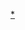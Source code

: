 <noinclude>{{noteTA
|G1=Les Misérables
}}</noinclude>
{{Navbox
|name = 悲惨世界
|title = [[维克多·雨果]]的《[[悲惨世界]]》
|image = [[File:Ebcosette.jpg|70px]]

|group1 = 人物
|list1 = [[尚萬強]]· [[沙威]] · [[芳汀]] · [[馬留斯·彭梅西]] · [[珂赛特]] · [[德纳第夫妇]] · [[爱潘妮]] · [[伽弗洛什]] · [[米里哀主教]] · [[安灼拉]]

|group2 = 改编电影
|list2 = [[悲惨世界 (1909年电影)|1909]] · [[悲惨世界 (1925年电影)|1925]] · [[悲惨世界 (1934年电影)|1934]] · [[悲惨世界 (1935年电影)|1935]] · [[悲惨世界 (1948年电影)|1948]] · [[悲惨世界 (1952年电影)|1952]] · [[悲惨世界 (1958年电影)|1958]] · [[悲惨世界 (1978年电影)|1978]] · [[悲惨世界 (1982年电影)|1982]] · [[悲惨世界 (1995年电影)|1995]] · [[悲惨世界 (1998年电影)|1998]] · [[悲惨世界 (2000年电视剧)|2000]] · [[悲惨世界25周年纪念音乐会|2010]] · [[悲惨世界 (2012年电影)|2012]]

| group3 = [[悲惨世界的其他改編|音樂會]]
| list3 =
[[悲惨世界十週年音樂會|1995]] · 
[[悲惨世界二十五週年音樂會|2010]]

|group4 = 其他改编
|list4 = [[悲惨世界 (音乐剧)|音乐剧]] · [[悲惨世界 少女珂赛特|动画]] · [[悲惨世界 (京剧)|京剧]]

|group5 = 歌曲
|list5 = [[悲惨世界音乐剧中的歌曲]] · [[我曾有梦]] · [[Do You Hear the People Sing?|À la Volonté du Peuple]]
}}<noinclude>
[[Category:悲惨世界|*]]
</noinclude>